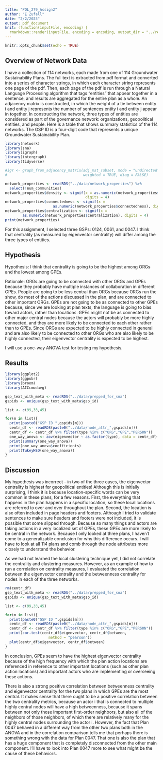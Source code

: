 ```yaml
---
title: "POL_279_Assign2"
author: "E Zufall"
date: "2/2/2023"
output: pdf_document
knit: (function(inputFile, encoding) {
  rmarkdown::render(inputFile, encoding = encoding, output_dir = "../reports") })
---
```


```r
knitr::opts_chunk$set(echo = TRUE)
```

## Overview of Network Data

I have a collection of 114 networks, each made from one of 114 Groundwater Sustainability Plans. The full text is extracted from pdf format and converted into a series of character strings, in which each character string represents one page of the pdf. Then, each page of the pdf is run through a Natural Language Processing algorithm that tags "entities" that appear together in a sentence, and results are aggregated for the entire plan as a whole. An adjacency matrix is constructed, in which the weight of a tie between entity i and entity j represents the number of sentences entity i and entity j appear in together. In constructing the network, three types of entities are considered as part of the governance network: organizations, geopolitical entities, and people. Here is a table that shows summary statistics of the 114 networks. The GSP ID is a four-digit code that represents a unique Groundwater Sustainability Plan. 

```r
library(network)
library(sna)
library(igraph)
library(intergraph)
library(tidyverse)
```

```r
#igr <- graph_from_adjacency_matrix(adj_mat_subset, mode = "undirected", 
#                                   weighted = TRUE, diag = FALSE)

network_properties <- readRDS("../data/network_properties") %>% 
  select(!num_communities)
network_properties$density <- signif(x = as.numeric(network_properties$density),
                                     digits = 4)
network_properties$connectedness <- signif(x = 
                      as.numeric(network_properties$connectedness), digits = 4)
network_properties$centralization <- signif(x =
        as.numeric(network_properties$centralization), digits = 4)
print(network_properties)

```

For this assignment, I selected three GSPs: 0124, 0061, and 0047. I think that centrality (as measured by eigenvector centrality) will differ among the three types of entities.

## Hypothesis
Hypothesis: I think that centrality is going to be the highest among ORGs and the lowest among GPEs. 

Rationale: ORGs are going to be connected with other ORGs and GPEs because they probably have multiple instances of collaboration in different GPEs. People are going to be less central than ORGs because ORGs run the show, do most of the actions discussed in the plan, and are connected to other important ORGs. GPEs are not going to be as connected to other GPEs because, since we are looking at plan texts, the language is going to bias toward actors, rather than locations. GPEs might not be as connected to other major central nodes because the actors will probably be more highly connected, and they are more likely to be connected to each other rather than to GPEs. Since ORGs are expected to be highly connected in general and are also likely to be connected to other ORGs who are also likely to be highly connected, their eigenvector centrality is expected to be highest.

I will use a one-way ANOVA test for testing my hypothesis.

## Results

```r
library(ggplot2)
library(ggpubr)
library(broom)
library(AICcmodavg)
```

```r
gsp_text_with_meta <- readRDS("../data/prepped_for_sna")
gspids <- unique(gsp_text_with_meta$gsp_id)

list <- c(99,33,45)

for(m in list){
  print(paste0("GSP ID ",gspids[m]))
  centr_df <- readRDS(paste0("../data/node_attr_",gspids[m]))
  centr_df <- centr_df %>% filter(type %in% c("ORG","GPE","PERSON"))
  one_way_anova <- aov(eigenvector ~ as.factor(type), data = centr_df)
  print(summary(one_way_anova))
  print(one_way_anova$coefficients)
  print(TukeyHSD(one_way_anova))
}
```

## Discussion

My hypothesis was incorrect -- in two of the three cases, the eigenvector centrality is highest for geopolitical entities! Although this is initially surprising, I think it is because location-specific words can be very common in these plans, for a few reasons. First, the everything that happens in the plan happens in a specific location, so these local locations are referred to over and over throughout the plan. Second, the location is also often included in page headers and footers. Although I tried to validate sentences to make sure headers and footers were not included, it is possible that some slipped through. Because so many things and actors are taking actions in a very localized set of GPEs, these GPEs are more likely to be central in the network. Because I only looked at three plans, I haven't come to a generalizable conclusion for why this difference occurs. I will have to look at all 114 plans and comb through the node attributes more closely to understand the behavior.

As we had not learned the local clustering technique yet, I did not correlate the centrality and clustering measures. However, as an example of how to run a correlation on centrality measures, I evaluated the correlation between the eigenvector centrality and the betweenness centrality for nodes in each of the three networks.

```r

rm(centr_df)
gsp_text_with_meta <- readRDS("../data/prepped_for_sna")
gspids <- unique(gsp_text_with_meta$gsp_id)

list <- c(99,33,45)

for(m in list){
  print(paste0("GSP ID ",gspids[m]))
  centr_df <- readRDS(paste0("../data/node_attr_",gspids[m]))
  centr_df <- centr_df %>% filter(type %in% c("ORG","GPE","PERSON"))
  print(cor.test(centr_df$eigenvector, centr_df$between, 
                    method = "pearson"))
  plot(centr_df$eigenvector, centr_df$between)
}


```

In conclusion, GPEs seem to have the highest eigenvector centrality because of the high frequency with which the plan action locations are referenced in reference to other important locations (such as other plan action locations) and important actors who are implementing or overseeing these actions. 

There is also a strong positive correlation between betweenness centrality and eigenvector centrality for the two plans in which GPEs are the most central. It makes sense that there ought to be a positive correlation between the two centrality metrics, because an actor i that is connected to multiple highly central nodes will have a high betweenness, because it spans between not only those important first-order neighbors, but also all of the neighbors of those neighbors, of which there are relatively many for the highly central nodes surrounding the actor i. However, the fact that Plan 0047 behaved in a different way from the other two plans both in the ANOVA and in the correlation comparison tells me that perhaps there is something wrong with the data for Plan 0047. That one is also the plan that has a huge component that is completely disconnected from the other main component. I'll have to look into Plan 0047 more to see what might be the cause of these behaviors.
